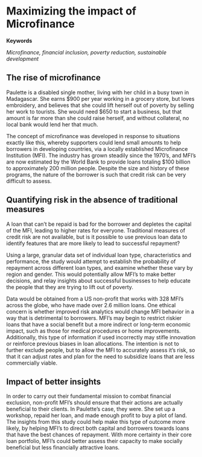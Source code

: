 # Maximizing the impact of Microfinance {#Microfinance}

**Keywords**

*Microfinance, financial inclusion, poverty reduction, sustainable development*

## The rise of microfinance

Paulette is a disabled single mother, living with her child in a busy town in Madagascar. She earns $900 per year working in a grocery store, but loves embroidery, and believes that she could lift herself out of poverty by selling her work to tourists. She would need $650 to start a business, but that amount is far more than she could raise herself, and without collateral, no local bank would lend her that much.

The concept of microfinance was developed in response to situations exactly like this, whereby supporters could lend small amounts to help borrowers in developing countries, via a locally established Microfinance Institution (MFI). The industry has grown steadily since the 1970's, and MFI's are now estimated by the World Bank to provide loans totaling $100 billion to approximately 200 million people. Despite the size and history of these programs, the nature of the borrower is such that credit risk can be very difficult to assess.

## Quantifying risk in the absence of traditional measures

A loan that can't be repaid is bad for the borrower and depletes the capital of the MFI, leading to higher rates for everyone. Traditional measures of credit risk are not available, but is it possible to use previous loan data to identify features that are more likely to lead to successful repayment?

Using a large, granular data set of individual loan type, characteristics and performance, the study would attempt to establish the probability of repayment across different loan types, and examine whether these vary by region and gender. This would potentially allow MFI's to make better decisions, and relay insights about successful businesses to help educate the people that they are trying to lift out of poverty.

Data would be obtained from a US non-profit that works with 328 MFI's across the globe, who have made over 2.6 million loans. One ethical concern is whether improved risk analytics would change MFI behavior in a way that is detrimental to borrowers. MFI's may begin to restrict riskier loans that have a social benefit but a more indirect or long-term economic impact, such as those for medical procedures or home improvements. Additionally, this type of information if used incorrectly may stifle innovation or reinforce previous biases in loan allocations. The intention is not to further exclude people, but to allow the MFI to accurately assess it's risk, so that it can adjust rates and plan for the need to subsidize loans that are less commercially viable.

## Impact of better insights

In order to carry out their fundamental mission to combat financial exclusion, non-profit MFI's should ensure that their actions are actually beneficial to their clients. In Paulette's case, they were. She set up a workshop, repaid her loan, and made enough profit to buy a plot of land. The insights from this study could help make this type of outcome more likely, by helping MFI's to direct both capital and borrowers towards loans that have the best chances of repayment. With more certainty in their core loan portfolio, MFI's could better assess their capacity to make socially beneficial but less financially attractive loans.
